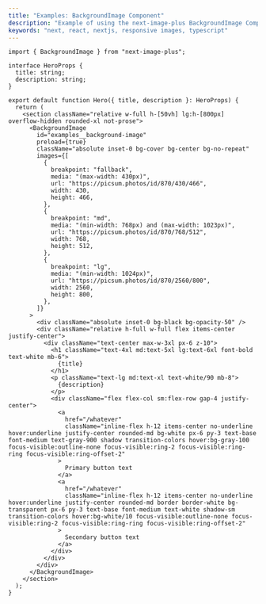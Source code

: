 ```yaml
---
title: "Examples: BackgroundImage Component"
description: "Example of using the next-image-plus BackgroundImage Component with the App router."
keywords: "next, react, nextjs, responsive images, typescript"
---
```


```tsx
import { BackgroundImage } from "next-image-plus";

interface HeroProps {
  title: string;
  description: string;
}

export default function Hero({ title, description }: HeroProps) {
  return (
    <section className="relative w-full h-[50vh] lg:h-[800px] overflow-hidden rounded-xl not-prose">
      <BackgroundImage
        id="examples__background-image"
        preload={true}
        className="absolute inset-0 bg-cover bg-center bg-no-repeat"
        images={[
          {
            breakpoint: "fallback",
            media: "(max-width: 430px)",
            url: "https://picsum.photos/id/870/430/466",
            width: 430,
            height: 466,
          },
          {
            breakpoint: "md",
            media: "(min-width: 768px) and (max-width: 1023px)",
            url: "https://picsum.photos/id/870/768/512",
            width: 768,
            height: 512,
          },
          {
            breakpoint: "lg",
            media: "(min-width: 1024px)",
            url: "https://picsum.photos/id/870/2560/800",
            width: 2560,
            height: 800,
          },
        ]}
      >
        <div className="absolute inset-0 bg-black bg-opacity-50" />
        <div className="relative h-full w-full flex items-center justify-center">
          <div className="text-center max-w-3xl px-6 z-10">
            <h1 className="text-4xl md:text-5xl lg:text-6xl font-bold text-white mb-6">
              {title}
            </h1>
            <p className="text-lg md:text-xl text-white/90 mb-8">
              {description}
            </p>
            <div className="flex flex-col sm:flex-row gap-4 justify-center">
              <a
                href="/whatever"
                className="inline-flex h-12 items-center no-underline hover:underline justify-center rounded-md bg-white px-6 py-3 text-base font-medium text-gray-900 shadow transition-colors hover:bg-gray-100 focus-visible:outline-none focus-visible:ring-2 focus-visible:ring-ring focus-visible:ring-offset-2"
              >
                Primary button text
              </a>
              <a
                href="/whatever"
                className="inline-flex h-12 items-center no-underline hover:underline justify-center rounded-md border border-white bg-transparent px-6 py-3 text-base font-medium text-white shadow-sm transition-colors hover:bg-white/10 focus-visible:outline-none focus-visible:ring-2 focus-visible:ring-ring focus-visible:ring-offset-2"
              >
                Secondary button text
              </a>
            </div>
          </div>
        </div>
      </BackgroundImage>
    </section>
  );
}
```
